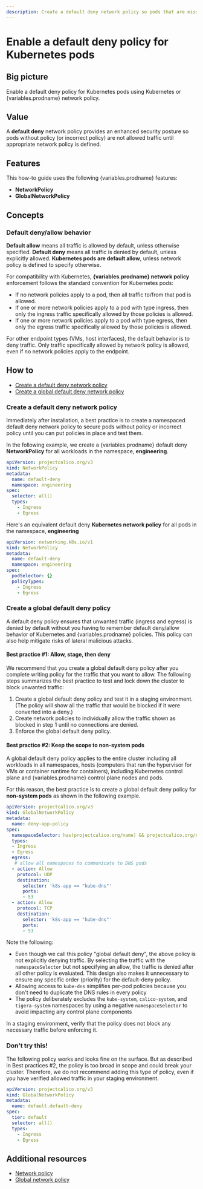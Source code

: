```yaml
---
description: Create a default deny network policy so pods that are missing policy are not allowed traffic until appropriate network policy is defined.
---
```



# Enable a default deny policy for Kubernetes pods

## Big picture

Enable a default deny policy for Kubernetes pods using Kubernetes or {variables.prodname} network policy.

## Value

A **default deny** network policy provides an enhanced security posture so pods without policy (or incorrect policy) are not allowed traffic until appropriate network policy is defined.

## Features

This how-to guide uses the following {variables.prodname} features:

- **NetworkPolicy**
- **GlobalNetworkPolicy**

## Concepts

### Default deny/allow behavior

**Default allow** means all traffic is allowed by default, unless otherwise specified. **Default deny** means all traffic is denied by default, unless explicitly allowed. **Kubernetes pods are default allow**, unless network policy is defined to specify otherwise.

For compatibility with Kubernetes, **{variables.prodname} network policy** enforcement follows the standard convention for Kubernetes pods:

- If no network policies apply to a pod, then all traffic to/from that pod is allowed.
- If one or more network policies apply to a pod with type ingress, then only the ingress traffic specifically allowed by those policies is allowed.
- If one or more network policies apply to a pod with type egress, then only the egress traffic specifically allowed by those policies is allowed.

For other endpoint types (VMs, host interfaces), the default behavior is to deny traffic. Only traffic specifically allowed by network policy is allowed, even if no network policies apply to the endpoint.

## How to

- [Create a default deny network policy](#crate-a-default-deny-network-policy)
- [Create a global default deny network policy](#create-a-global-default-deny-network-policy)

### Create a default deny network policy

Immediately after installation, a best practice is to create a namespaced default deny network policy to secure pods without policy or incorrect policy until you can put policies in place and test them.

In the following example, we create a {variables.prodname} default deny **NetworkPolicy** for all workloads in the namespace, **engineering**.

```yaml
apiVersion: projectcalico.org/v3
kind: NetworkPolicy
metadata:
  name: default-deny
  namespace: engineering
spec:
  selector: all()
  types:
    - Ingress
    - Egress
```

Here's an equivalent default deny **Kubernetes network policy** for all pods in the namespace, **engineering**

```yaml
apiVersion: networking.k8s.io/v1
kind: NetworkPolicy
metadata:
  name: default-deny
  namespace: engineering
spec:
  podSelector: {}
  policyTypes:
    - Ingress
    - Egress
```

### Create a global default deny policy

A default deny policy ensures that unwanted traffic (ingress and egress) is denied by default without you having to remember default deny/allow behavior of Kubernetes and {variables.prodname} policies. This policy can also help mitigate risks of lateral malicious attacks.

#### Best practice #1: Allow, stage, then deny

We recommend that you create a global default deny policy after you complete writing policy for the traffic that you want to allow. The following steps summarizes the best practice to test and lock down the cluster to block unwanted traffic:

1. Create a global default deny policy and test it in a staging environment. (The policy will show all the traffic that would be blocked if it were converted into a deny.)
1. Create network policies to individually allow the traffic shown as blocked in step 1 until no connections are denied.
1. Enforce the global default deny policy.

#### Best practice #2: Keep the scope to non-system pods

A global default deny policy applies to the entire cluster including all workloads in all namespaces, hosts (computers that run the hypervisor for VMs or container runtime for containers), including Kubernetes control plane and {variables.prodname} control plane nodes and pods.

For this reason, the best practice is to create a global default deny policy for **non-system pods** as shown in the following example.

```yaml
apiVersion: projectcalico.org/v3
kind: GlobalNetworkPolicy
metadata:
  name: deny-app-policy
spec:
  namespaceSelector: has(projectcalico.org/name) && projectcalico.org/name not in {"kube-system", "calico-system", "tigera-system"}
  types:
  - Ingress
  - Egress
  egress:
   # allow all namespaces to communicate to DNS pods
  - action: Allow
    protocol: UDP
    destination:
      selector: 'k8s-app == "kube-dns"'
      ports:
      - 53
  - action: Allow
    protocol: TCP
    destination:
      selector: 'k8s-app == "kube-dns"'
      ports:
      - 53
```

Note the following:

- Even though we call this policy "global default deny", the above policy is not explicitly denying traffic. By selecting the traffic with the `namespaceSelector` but not specifying an allow, the traffic is denied after all other policy is evaluated. This design also makes it unnecessary to ensure any specific order (priority) for the default-deny policy.
- Allowing access to `kube-dns` simplifies per-pod policies because you don't need to duplicate the DNS rules in every policy
- The policy deliberately excludes the `kube-system`, `calico-system`, and `tigera-system` namespaces by using a negative `namespaceSelector` to avoid impacting any control plane components

In a staging environment, verify that the policy does not block any necessary traffic before enforcing it.

### Don't try this!

The following policy works and looks fine on the surface. But as described in Best practices #2, the policy is too broad in scope and could break your cluster. Therefore, we do not recommend adding this type of policy, even if you have verified allowed traffic in your staging environment.

```yaml
apiVersion: projectcalico.org/v3
kind: GlobalNetworkPolicy
metadata:
  name: default.default-deny
spec:
  tier: default
  selector: all()
  types:
    - Ingress
    - Egress
```

## Additional resources

- [Network policy](../../reference/resources/networkpolicy.mdx)
- [Global network policy](../../reference/resources/globalnetworkpolicy.mdx)